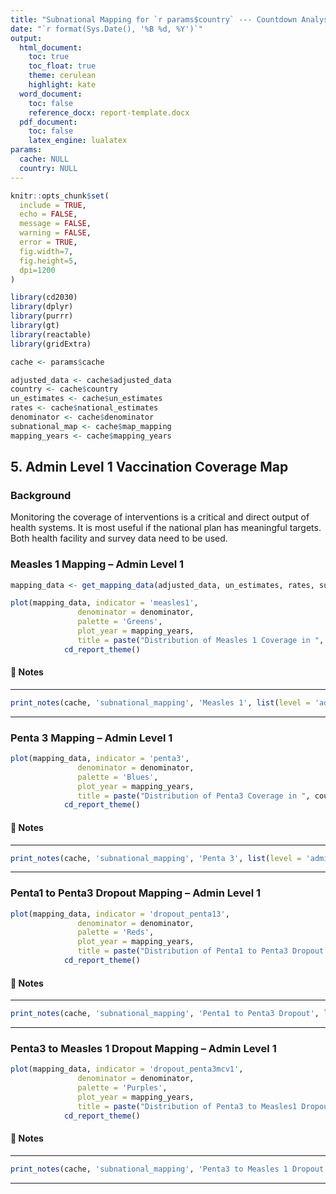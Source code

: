 ```yaml
---
title: "Subnational Mapping for `r params$country` --- Countdown Analysis"
date: "`r format(Sys.Date(), '%B %d, %Y')`"
output: 
  html_document:
    toc: true
    toc_float: true
    theme: cerulean
    highlight: kate
  word_document:
    toc: false
    reference_docx: report-template.docx
  pdf_document:
    toc: false
    latex_engine: lualatex
params:
  cache: NULL
  country: NULL
---
```


```r
knitr::opts_chunk$set(
  include = TRUE,
  echo = FALSE,
  message = FALSE,
  warning = FALSE,
  error = TRUE,
  fig.width=7, 
  fig.height=5, 
  dpi=1200
)

library(cd2030)
library(dplyr)
library(purrr)
library(gt)
library(reactable)
library(gridExtra)

cache <- params$cache

adjusted_data <- cache$adjusted_data
country <- cache$country
un_estimates <- cache$un_estimates
rates <- cache$national_estimates
denominator <- cache$denominator
subnational_map <- cache$map_mapping
mapping_years <- cache$mapping_years
```

## 5. Admin Level 1 Vaccination Coverage Map

### Background

Monitoring the coverage of interventions is a critical and direct output of health 
systems. It is most useful if the national plan has meaningful targets. Both health 
facility and survey data need to be used.

### Measles 1 Mapping -- Admin Level 1

```r
mapping_data <- get_mapping_data(adjusted_data, un_estimates, rates, subnational_map)

plot(mapping_data, indicator = 'measles1',
               denominator = denominator,
               palette = 'Greens',
               plot_year = mapping_years,
               title = paste("Distribution of Measles 1 Coverage in ", country, "by Regions")) +
            cd_report_theme()
```

#### 📝 Notes 

::: {custom-style="Style1"}

---

```r
print_notes(cache, 'subnational_mapping', 'Measles 1', list(level = 'adminlevel_1'))
```

---

:::

### Penta 3 Mapping -- Admin Level 1

```r
plot(mapping_data, indicator = 'penta3',
               denominator = denominator,
               palette = 'Blues',
               plot_year = mapping_years,
               title = paste("Distribution of Penta3 Coverage in ", country, "by Regions")) +
            cd_report_theme()
```

#### 📝 Notes 

::: {custom-style="Style1"}

---

```r
print_notes(cache, 'subnational_mapping', 'Penta 3', list(level = 'adminlevel_1'))
```

---

:::

### Penta1 to Penta3 Dropout Mapping -- Admin Level 1

```r
plot(mapping_data, indicator = 'dropout_penta13',
               denominator = denominator,
               palette = 'Reds',
               plot_year = mapping_years,
               title = paste("Distribution of Penta1 to Penta3 Dropout in ", country, "by Regions")) +
            cd_report_theme()
```

#### 📝 Notes 

::: {custom-style="Style1"}

---

```r
print_notes(cache, 'subnational_mapping', 'Penta1 to Penta3 Dropout', list(level = 'adminlevel_1'))
```

---

:::

### Penta3 to Measles 1 Dropout Mapping -- Admin Level 1

```r
plot(mapping_data, indicator = 'dropout_penta3mcv1',
               denominator = denominator,
               palette = 'Purples',
               plot_year = mapping_years,
               title = paste("Distribution of Penta3 to Measles1 Dropout in ", country, "by Regions")) +
            cd_report_theme()
```

#### 📝 Notes 

::: {custom-style="Style1"}

---

```r
print_notes(cache, 'subnational_mapping', 'Penta3 to Measles 1 Dropout', list(level = 'adminlevel_1'))
```

---

:::

